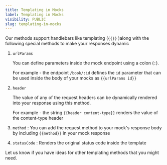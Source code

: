 ```yaml
---
title: Templating in Mocks
label: Templating in Mocks
visibility: PUBLIC
slug: templating-in-mocks
---
```


Our methods support handlebars like templating (`{{}}` )along with the following special methods to make your responses dynamic

1. `urlParams`

   You can define parameters inside the mock endpoint using a colon (`:`).

   For example - the endpoint `/book/:id` defines the `id` parameter that can be used inside the body of your mocks as `{{urlParams id}}`

2. `header`

   The value of any of the request headers can be dynamically rendered into your response using this method.

   For example - the string `{{header content-type}}` renders the value of the content-type header

3. `method` : You can add the request method to your mock's response body by including `{{method}}` in your mock response

4. `statusCode` : Renders the original status code inside the template

Let us know if you have ideas for other templating methods that you might need.
